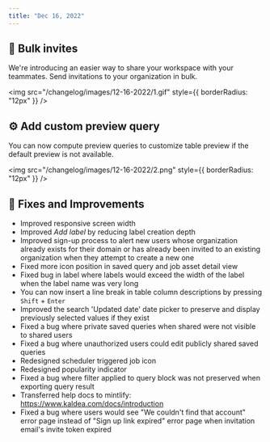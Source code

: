 ```yaml
---
title: "Dec 16, 2022"
---
```


## 📩 Bulk invites

We're introducing an easier way to share your workspace with your teammates. Send invitations to your organization in bulk.

<img
  src="/changelog/images/12-16-2022/1.gif"
  style={{ borderRadius: "12px" }}
/>
## ⚙️ Add custom preview query

You can now compute preview queries to customize table preview if the default preview is not available.

<img
  src="/changelog/images/12-16-2022/2.png"
  style={{ borderRadius: "12px" }}
/>

## 🐞 Fixes and Improvements

- Improved responsive screen width
- Improved _Add label_ by reducing label creation depth
- Improved sign-up process to alert new users whose organization already exists for their domain or has already been invited to an existing organization when they attempt to create a new one
- Fixed more icon position in saved query and job asset detail view
- Fixed bug in label where labels would exceed the width of the label when the label name was very long
- You can now insert a line break in table column descriptions by pressing `Shift` + `Enter`
- Improved the search 'Updated date' date picker to preserve and display previously selected values if they exist
- Fixed a bug where private saved queries when shared were not visible to shared users
- Fixed a bug where unauthorized users could edit publicly shared saved queries
- Redesigned scheduler triggered job icon
- Redesigned popularity indicator
- Fixed a bug where filter applied to query block was not preserved when exporting query result
- Transferred help docs to mintlify: https://www.kaldea.com/docs/introduction
- Fixed a bug where users would see "We couldn't find that account" error page instead of "Sign up link expired" error page when invitation email's invite token expired
